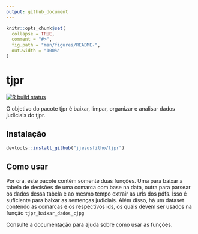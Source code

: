 ```yaml
---
output: github_document
---
```


<!-- README.md is generated from README.Rmd. Please edit that file -->

```r
knitr::opts_chunk$set(
  collapse = TRUE,
  comment = "#>",
  fig.path = "man/figures/README-",
  out.width = "100%"
)
```

# tjpr

<!-- badges: start -->
[![R build status](https://github.com/jjesusfilho/tjpr/workflows/R-CMD-check/badge.svg)](https://github.com/jjesusfilho/tjpr/actions)
<!-- badges: end -->

O objetivo do pacote tjpr é baixar, limpar, organizar e analisar dados judiciais do tjpr.


## Instalação

```r
devtools::install_github("jjesusfilho/tjpr")
```

## Como usar

Por ora, este pacote contêm somente duas funções. Uma para baixar a tabela de decisões de uma comarca com base na data, outra para parsear os dados dessa tabela e ao mesmo tempo extrair as urls dos pdfs.  Isso é suficiente para baixar as sentenças judiciais. 
Além disso, há um dataset contendo as comarcas e os respectivos ids, os quais devem ser usados na função `tjpr_baixar_dados_cjpg`

Consulte a documentação para ajuda sobre como usar as funções.



